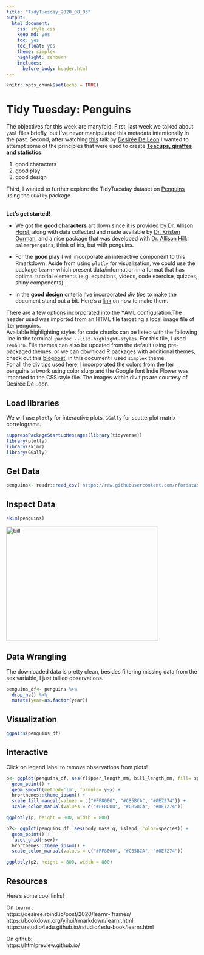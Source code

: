 ```yaml
---
title: "TidyTuesday_2020_08_03"
output: 
  html_document: 
    css: style.css
    keep_md: yes
    toc: yes
    toc_float: yes
    theme: simplex
    highlight: zenburn
    includes:
      before_body: header.html
---
```



```r
knitr::opts_chunk$set(echo = TRUE)

```

# Tidy Tuesday: Penguins

The objectives for this week are manyfold. 
First, last week we talked about `yaml` files briefly, but I've never manipulated this metadata intentionally in the past. Second, after watching [this](https://rstudio.com/resources/rstudioconf-2020/of-teacups-giraffes-r-markdown/){target="_blank"} talk by [Desirée De Leon](https://desiree.rbind.io/){target="_blank"} I wanted to attempt some of the principles that were used to create [**Teacups, giraffes and statistics**](https://tinystats.github.io/teacups-giraffes-and-statistics/){target="_blank"}:

1. good characters  
2. good play  
3. good design  

Third, I wanted to further explore the TidyTuesday dataset on [Penguins](https://github.com/rfordatascience/tidytuesday/blob/master/data/2020/2020-07-28/readme.md){target="_blank"} using the `GGally` package.   

<br>
**Let's get started!**


- We got the **good characters** art down since it is provided by [Dr. Allison Horst](https://twitter.com/allison_horst), along with data collected and made available by [Dr. Kristen Gorman](https://www.uaf.edu/cfos/people/faculty/detail/kristen-gorman.php){target="_blank"}, and a nice package that was developed with [Dr. Allison Hill](https://alison.rbind.io/){target="_blank"}: `palmerpenguins`, think of iris, but with penguins.

- For the **good play** I will incorporate an interactive component to this Rmarkdown. Aside from using `plotly` for visualization, we could use the package `learnr` which present data/information in a format that has optimal tutorial elements (e.g. equations, videos, code exercise, quizzes, shiny components).

- In the **good design** criteria I've incorporated *div tips* to make the document stand out a bit. Here's a [link](https://desiree.rbind.io/post/2019/making-tip-boxes-with-bookdown-and-rmarkdown/){target="_blank"} on how to make them.  

<div class="note">
There are a few options incorporated into the YAML configuration.The header used was imported from an HTML file targeting a local image file of Iter penguins. 
<br> Available highlighting styles for code chunks can be listed with the following line in the terminal: `pandoc --list-highlight-styles`. For this file, I used `zenburn`. File themes can also be updated from the default using pre-packaged themes, or we can download R packages with additional themes, check out this [blogpost](https://www.datadreaming.org/post/r-markdown-theme-gallery/){target="_blank"}, in this document I used `simplex` theme.
<br>For all the div tips used here, I incorporated the colors from the Iter penguins artwork using color slurp and the Google font Indie Flower was imported to the CSS style file. The images within div tips are courtesy of Desirée De Leon.</b>
</div>

## Load libraries
  
<div class="fyi">
We will use `plotly` for interactive plots, `GGally` for scatterplot matrix correlograms.
</div>

```r
suppressPackageStartupMessages(library(tidyverse))
library(plotly)
library(skimr)
library(GGally)
```

## Get Data

```r
penguins<- readr::read_csv('https://raw.githubusercontent.com/rfordatascience/tidytuesday/master/data/2020/2020-07-28/penguins.csv')
```

## Inspect Data

```r
skim(penguins)
```

<img src="images/culmen_depth.png" alt="bill" style="width:400px;height:300px;">

## Data Wrangling 

<div class="puzzle">
The downloaded data is pretty clean, besides filtering missing data from the sex variable, I just tallied observations.
</div>


```r
penguins_df<- penguins %>%
  drop_na() %>%
  mutate(year=as.factor(year))
```

## Visualization

```r
ggpairs(penguins_df)
```

## Interactive

<div class="demo">
Click on legend label to remove observations from plots!
</div>

```r
p<- ggplot(penguins_df, aes(flipper_length_mm, bill_length_mm, fill= species, color=species)) +
  geom_point() +
  geom_smooth(method='lm', formula= y~x) +
  hrbrthemes::theme_ipsum() +
  scale_fill_manual(values = c("#FF8000", "#C85BCA", "#0E7274")) +
  scale_color_manual(values = c("#FF8000", "#C85BCA", "#0E7274"))

ggplotly(p, height = 800, width = 800)
```

```r
p2<- ggplot(penguins_df, aes(body_mass_g, island, color=species)) +
  geom_point() +
  facet_grid(~sex)+
  hrbrthemes::theme_ipsum() +
  scale_color_manual(values = c("#FF8000", "#C85BCA", "#0E7274"))

ggplotly(p2, height = 800, width = 800)
```

## Resources

Here's some cool links!  

On `learnr`:  
https://desiree.rbind.io/post/2020/learnr-iframes/  
https://bookdown.org/yihui/rmarkdown/learnr.html  
https://rstudio4edu.github.io/rstudio4edu-book/learnr.html  

On github:  
https://htmlpreview.github.io/  
